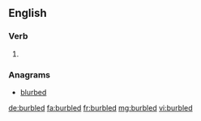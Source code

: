 ==English==

===Verb===
{{head|en|verb form}}

# {{en-past of|burble}}

===Anagrams===
* [[blurbed#English|blurbed]]

[[de:burbled]]
[[fa:burbled]]
[[fr:burbled]]
[[mg:burbled]]
[[vi:burbled]]